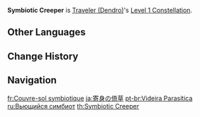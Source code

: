 {{Constellation Infobox
|image         = Constellation Symbiotic Creeper.png
|character     = Traveler (Dendro)
|level         = 1
|description   = After [[Razorgrass Blade]] hits an opponent, it will regenerate 3.5 Energy for the Traveler.
|utility1      = Energy
}}
'''Symbiotic Creeper''' is [[Traveler (Dendro)]]'s [[Level 1 Constellation]].

==Other Languages==
{{Other Languages
|en      = Symbiotic Creeper
|zhs     = 寄身的倚草
|zhs_rm  = Jìshēn de Yǐcǎo
|zht     = 寄身的倚草
|zht_rm  = Jìshēn de Yǐcǎo
|zh_tl   = 
|ja      = 寄身の倚草
|ja_rm   = Kishin no Isou{{Assumed}}
|ja_tl   = 
|ko      = 공생의 풀
|ko_rm   = Gongsaeng-ui Pul
|ko_tl   = Symbiosis Grass
|es      = Enredadera simbiótica
|es_tl   = Symbiotic Creeper
|fr      = Couvre-sol symbiotique
|fr_tl   = Symbiotic Groundcover
|ru      = Вьющийся симбиот
|ru_tl   = Climbing Symbiote
|th      = Symbiotic Creeper
|vi      = Hạt Giống Ký Sinh
|vi_tl   = 
|de      = Parasitäres Gras
|de_tl   = Parasitic Gras
|id      = Symbiotic Creeper
|pt      = Videira Parasítica
|pt_tl   = 
|tr      = Simbiyot Sürüngen
|tr_tl   = 
|it      = Parassita rampicante
|it_tl   = 
}}

==Change History==
{{Change History|3.0}}

==Navigation==
{{Talent Navbox|Traveler (Dendro)}}

[[fr:Couvre-sol symbiotique]]
[[ja:寄身の倚草]]
[[pt-br:Videira Parasítica]]
[[ru:Вьющийся симбиот]]
[[th:Symbiotic Creeper]]